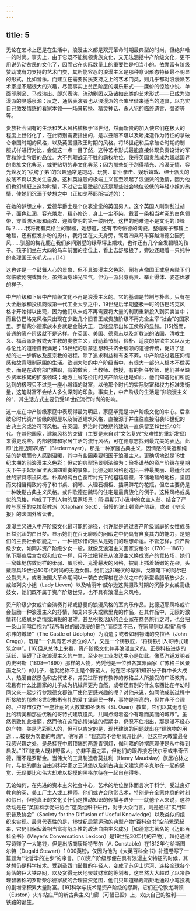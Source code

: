 ```yaml
---
---
---
```

title: 5
---




无论在艺术上还是在生活中，浪漫主义都是双元革命时期最典型的时尚，但绝非唯一的时尚。事实上，由于它既不能统领贵族文化，又无法涵括中产阶级文化，更不用说劳动贫民的文化了，因而它在实际数量上的重要性是相当小的。依靠富有阶级赞助或有力支持的艺术门类，其所能容忍的浪漫主义是那种意识形态特征最不明显的形式，比如音乐。而建立在需要贫民支持之上的艺术门类，则几乎都对浪漫派艺术家提不起很大的兴趣，尽管事实上贫民阶层的娱乐形式——廉价的惊险小说、单面印刷品、马戏演出、即兴表演、流动剧团以及诸如此类的艺术形式——已成为浪漫派的灵感泉源；反之，通俗表演者也从浪漫派的仓库里借来适当的道具，以充实自己激发情感的看家本领——场景转换、精灵神话、杀人犯的临终遗言、强盗等等。

贵族社会固有的生活和艺术风格植根于18世纪，然而新贵的加入使它们在极大的程度上世俗化了，在此特别需要指出的，是以丑陋不堪以及矫揉造作为特征的拿破仑帝国时期的风格，以及英国摄政王时期的风格。将18世纪和后拿破仑时期的制服式样进行对比，会使这一点一目了然，这种艺术形式最能直接体现负责设计的军官和绅士阶层的品位。大不列颠战无不胜的霸权地位，使得英国贵族成为超越国界的贵族文化典范，或更贴切的非文化典范；因为那些胡子刮得精光、冷漠无情、容光焕发的“纨绔子弟”的兴趣通常是跑马、玩狗、职业拳击、娱乐嬉戏、绅士派头的放荡不羁以及关注自身。这种英雄般的极端主义甚至唤起了浪漫派的激情，因为他们也幻想赶上这种时髦，不过它主要激起的还是那些社会地位较低的年轻小姐的热情，使她们沉湎于梦想之中（正如戈蒂耶所描述的）：


在她的梦想之中，爱德华爵士是个仪表堂堂的英国男人。这个英国人刚刚刮过胡子，面色红润，容光焕发，精心修饰，身上一尘不染，戴着一条相当考究的白色领带，穿着防水服和雨衣，迎着黎明的第一缕阳光。这样的他难道不是文明的顶峰吗？……我将拥有英格兰的银器，她想道，还有韦奇伍德的陶瓷。整幢房子都铺上地毯，还有假发扑粉的男仆，我将坐在丈夫身旁，驾着四乘马车穿越海德公园兜风……驯服的梅花鹿在我们乡间别墅的绿草坪上嬉戏，也许还有几个金发碧眼的孩子。孩子们坐在大四轮马车前面的座位上，看上去舒服极了，旁边还跟着一只纯种的查理国王长毛犬……[14]




这也许是一个鼓舞人心的景象，但不具浪漫主义色彩，倒有点像国王或皇帝陛下们驾临歌剧院或舞会，虽然满身珠光宝气，但仍一派出身高贵、举止得体、姿态优雅的样子。

中产阶级和下层中产阶级文化不再是浪漫主义的。它的基调是节制与朴素。只有在大金融家和投机商或第一代工业大亨之中，19世纪后半期盛极一时的仿巴洛克风格才开始得以出现，因为他们从未或不再需要将大量的利润重新投入到买卖当中；而且仿巴洛克风格只出现在少数几个旧君王或贵族阶级不再完全主宰“社会”的国家里。罗斯柴尔德家族本身就是金融大王，已经显示出如王侯般的显赫。[15]然而，普通的资产阶级就不是这样。在英国、美国、德意志以及新教派的法国，清教主义、福音派新教或天主教的虔敬主义，鼓励着节制、俭朴、适度的禁欲主义以及无与伦比的道德自我满足；18世纪的启蒙思想和共济会纲领的道德传统，促进了思想的进一步解放及反宗教的进程。除了追求利益和有条不紊，中产阶级过着压抑情感和故意限制范围的生活。欧洲大陆的中产阶级当中，有很大一部分人根本不做买卖，而是在政府部门供职，有的做官，当教师、教授，有的担任牧师，他们甚至缺少资本积累的扩张领域；地方上省吃俭用的资产阶级也是如此，他们知道他们所能达到的极限只不过是一座小城镇的财富，以他那个时代的实际财富和权力标准来衡量，这笔财富不会给人多么深刻的印象。事实上，中产阶级的生活是“非浪漫主义的”，其生活方式主要仍受18世纪流行时尚的影响。

这一点在中产阶级家庭中表现得最为明显，家庭毕竟是中产阶级文化的中心。后拿破仑时代资产阶级的房屋以及街道建筑风格，直接源于并往往直接沿袭18世纪的古典主义或洛可可风格。在英国，乔治时代晚期的建筑一直保留至19世纪40年代。在其他国家，建筑风格的突破（主要是来自对“文艺复兴”灾难性的重新发掘）来得更晚些。内部装饰和家居生活的流行风格，可在德意志找到最完美的表达，此即“比德迈耶风格”（Biedermayer）。那是一种家庭古典主义，因情感的亲近和纯洁的梦境而令人感到温暖，其中有些因素要归因于浪漫主义，更确切地说是18世纪末期的前浪漫主义色彩；但它的典型场景则浓缩为：俭朴谦恭的资产阶级在星期天下午于起居室里表演四重奏的景象。比德迈耶风格创造出一种最美丽、最适合居住的家具陈设风格。朴素的纯白色窗帘衬托下的粗糙墙壁，不铺地毯的地板，坚固而又相当精致的椅子和书桌、钢琴、大理石橱柜、插满鲜花的花瓶，但它主要仍是一种晚期古典主义风格。或许歌德在魏玛的住宅是最贵族化的例子。这种风格或类似的风格，构成了下列人物的居家场景：简·奥斯汀小说中的女主人翁、结合了严峻与享乐的克拉彭教派（Clapham Sect）、傲慢的波士顿资产阶级，或者《辩论报》的法国外省读者。

浪漫主义进入中产阶级文化最可能的途径，也许就是通过资产阶级家庭的女性成员日益沉湎的白日梦。显示她们在百无聊赖的闲暇之中仍具有自食其力的能力，是她们的主要社会职能之一，一种被珍惜的屈从是她们的理想命运。不管怎样，资产阶级少女，如同非资产阶级少女一般，就像反浪漫主义画家安格尔（1780—1867）笔下那些后宫女奴和仙女一样，只不过把背景从浪漫主义换成资产的竞技场，她们一窝蜂地仿效同样的柔弱、蛋形脸、光滑鬈发的风格，披肩上插着娇嫩的花朵，头戴颇具19世纪40年代时尚的无边女帽。她们远非蜷伏的母狮，戈雅笔下的阿尔巴公爵夫人，或者法国大革命期间以一袭白衣穿梭在沙龙之中的新型希腊解放少女，或如列文小姐（Lady Lieven）以及哈丽叶·威尔逊这类摄政时期的沉静少女或高级妓女，她们既不属于资产阶级世界，也不具有浪漫主义风格。

资产阶级少女或许会演奏肖邦或舒曼的浪漫风格的室内乐作品。比德迈耶风格或许会鼓励一种浪漫主义的抒情，如艾兴多夫或默里克的作品，在其作品中，无限的激情转化成思乡之情或消极的渴望。甚至积极活跃的企业家在商务旅行之时，也会把一条山间隘口视为“我所看过的最浪漫的景色”而惊羡不已，在家里则以素描“乌多尔弗的城堡”（The Castle of Udolpho）为消遣；或者如利物浦的克拉格（John Cragg），既是“一个具有艺术品位的人”，又是一个铸铁匠，“将铸铁引入哥特式建筑之中”。[16]但从总体上来看，资产阶级文化并非浪漫主义的。正是科技进步的活跃，阻碍了正统浪漫主义的产生，至少在工业发达中心是如此。像蒸汽锤发明者内史密斯（1808—1890）那样的人物，光凭他是一位雅各宾派画家（“苏格兰风景画之父”）的儿子，他就绝称不上是个野蛮人。他在艺术家和知识分子群中长大成人，热爱自然景色和古代艺术，并受过所有有教养的苏格兰人所接受的广泛教育。况且有什么比画家的儿子成为机械师更为自然，或者还有别的什么东西比在年幼时同父亲一起步行参观德文郡铁厂使他更感兴趣的呢？对他来说，如同他成长过程中所接触的那些18世纪彬彬有礼的爱丁堡居民一样，事物是崇高的，但并非不合理的。卢昂市仅存“一座壮丽的大教堂和圣沃昂（St. Ouen）教堂，它们以其无与伦比的精美和那些优雅的哥特式建筑遗风，共同点缀着这个有趣而美丽的城市”。虽然景致如此壮丽，然而他在这段热情洋溢的假期中，仍忍不住指出，那是漫不经心的产物。美是光彩照人的，但可以肯定的是，现代建筑的问题就出在“建筑物的用途……被视为次要的考虑”。他写道：“我恋恋不舍地离开比萨，但这座大教堂最令我感兴趣之处，是悬挂在中殿顶端的两盏青铜灯，伽利略的钟摆原理便是从中得到启发。”[17]这类人既非野蛮人，亦非平庸之辈，但他们的眼界接近伏尔泰或韦奇伍德，而不是罗斯金。当伟大的工具制造者莫兹利（Henry Maudslay）旅居柏林之时，与他的朋友自由派科学家之王洪堡以及新古典主义建筑师辛克尔在一起的感觉，无疑要比和伟大却难以捉摸的黑格尔待在一起自在得多。

无论如何，在先进的资本主义社会中心，艺术的地位整体而言次于科学。受过良好教育的英、美工厂主人或工程师，他们或许会欣赏艺术，特别是在全家休息的时刻和假日，但他真正的文化关怀仍是推动知识的传播与进步——就他个人来说，这种活动是在“英国科学促进协会”这类组织中进行，对于大众而言，则是通过“实用知识普及协会”（Society for the Diffusion of Useful Knowledge）以及类似的组织来实现。最具代表性的是，18世纪启蒙运动的典型产物“百科全书”空前繁荣起来，它仍旧保留着相当富有战斗性的政治自由主义成分［如德意志著名的《迈耶百科全书》（Meyer’s Conversations Lexicon）是19世纪30年代的产物］。拜伦通过写诗赚了一大笔钱，但是出版商康斯特布尔（A. Constable）在1812年付给斯图尔特（Dugald Stewart）1 000英镑，仅因为他为《大英百科全书》补遗卷写了一篇题为“论哲学的进步”的序言。[18]资产阶级即便在具有浪漫主义特征的时候，其梦想仍是科学技术。受到圣西门鼓舞的年轻人，变成了苏伊士运河、连接全球各个角落的巨大铁路网，以及贪得无厌地聚敛财富的筹划者，这显然大大超过了以冷静理智著称的罗斯柴尔德家族的合理投资范围，他们只知道循规蹈矩地通过小笔投机的剧增来积累大量财富。[19]科学与技术是资产阶级的缪斯，它们在伦敦尤斯顿（Euston）火车站庄严的新古典主义门廊（可惜已毁）上，欢庆自己的胜利——铁路的诞生。